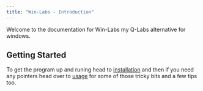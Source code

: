 ```yaml
---
title: "Win-Labs - Introduction"
---
```


Welcome to the documentation for Win-Labs my Q-Labs alternative for windows.

## Getting Started

To get the program up and runing head to [installation](/Win-Labs/Installation/Installation) and then if you need any pointers head over to [usage](/Win-Labs/Usage/Getting-Started) for some of those tricky bits and a few tips too.


